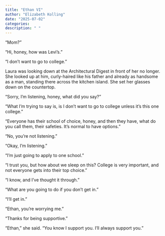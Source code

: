 ```yaml
---
title: "Ethan VI"
author: "Elizabeth Kolling"
date: "2025-07-02"
categories: 
description: " "
---
```



“Mom?”

“Hi, honey, how was Levi's.”

“I don’t want to go to college.”

Laura was looking down at the Architectural Digest in front of her no longer. She looked up at him, curly-haired like his father and already as handsome as a man, standing there across the kitchen island. She set her glasses down on the countertop. 

“Sorry, I’m listening, honey, what did you say?”

“What I'm trying to say is, is I don’t want to go to college unless it’s this one college.”

“Everyone has their school of choice, honey, and then they have, what do you call them, their safeties. It’s normal to have options."

"No, you're not listening."

"Okay, I'm listening." 

“I’m just going to apply to one school.”

“I trust you, but how about we sleep on this? College is very important, and not everyone gets into their top choice.”

“I know, and I’ve thought it through.”

"What are you going to do if you don't get in."

"I'll get in."

"Ethan, you're worrying me."

"Thanks for being supportive." 

"Ethan," she said. "You know I support you. I'll always support you." 

